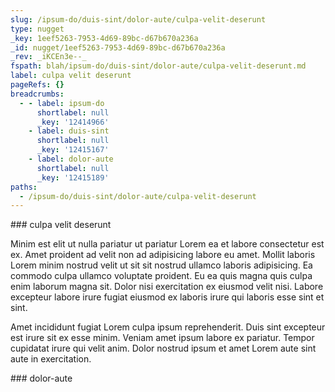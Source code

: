 ```yaml
---
slug: /ipsum-do/duis-sint/dolor-aute/culpa-velit-deserunt
type: nugget
_key: 1eef5263-7953-4d69-89bc-d67b670a236a
_id: nugget/1eef5263-7953-4d69-89bc-d67b670a236a
_rev: _iKCEn3e--_
fspath: blah/ipsum-do/duis-sint/dolor-aute/culpa-velit-deserunt.md
label: culpa velit deserunt
pageRefs: {}
breadcrumbs:
  - - label: ipsum-do
      shortlabel: null
      _key: '12414966'
    - label: duis-sint
      shortlabel: null
      _key: '12415167'
    - label: dolor-aute
      shortlabel: null
      _key: '12415189'
paths:
  - /ipsum-do/duis-sint/dolor-aute/culpa-velit-deserunt
---
```


<NuggetArea>
<Nugget slug="/ipsum-do/duis-sint/dolor-aute/culpa-velit-deserunt" type="nugget" _key="1eef5263-7953-4d69-89bc-d67b670a236a" _id="nugget/1eef5263-7953-4d69-89bc-d67b670a236a" _rev="_iKCEn3e--_" fspath="blah/ipsum-do/duis-sint/dolor-aute/culpa-velit-deserunt.md" label="culpa velit deserunt" paths="/ipsum-do/duis-sint/dolor-aute/culpa-velit-deserunt">
<NuggetBody>
### culpa velit deserunt

Minim est elit ut nulla pariatur ut pariatur Lorem ea et labore consectetur est ex. Amet proident ad velit non ad adipisicing labore eu amet. Mollit laboris Lorem minim nostrud velit ut sit sit nostrud ullamco laboris adipisicing. Ea commodo culpa ullamco voluptate proident. Eu ea quis magna quis culpa enim laborum magna sit. Dolor nisi exercitation ex eiusmod velit nisi. Labore excepteur labore irure fugiat eiusmod ex laboris irure qui laboris esse sint et sint.

Amet incididunt fugiat Lorem culpa ipsum reprehenderit. Duis sint excepteur est irure sit ex esse minim. Veniam amet ipsum labore ex pariatur. Tempor cupidatat irure qui velit anim. Dolor nostrud ipsum et amet Lorem aute sint aute in exercitation.

</NuggetBody>
<Breadcrumbs>
<Crumbs>
<Crumb _key="12414966" label="ipsum-do" /><Crumb _key="12415167" label="duis-sint" /><Crumb _key="12415189" label="dolor-aute" />
</Crumbs>
</Breadcrumbs>
</Nugget>

<NuggetsInbound>
</NuggetsInbound>
<NuggetsOutbound>
</NuggetsOutbound>
</NuggetArea>
<PassagesInbound>
<Passage direction="inbound" type="passage" _key="12415189" _id="passage/12415189" _rev="_iKCEn3a--_" label="dolor-aute" passage="dolor-aute" fspath="blah/ipsum-do/duis-sint/dolor-aute" paths="/ipsum-do/duis-sint/dolor-aute" slug="/ipsum-do/duis-sint/dolor-aute">
<NuggetBody>
### dolor-aute

</NuggetBody>
<Breadcrumbs>
<Crumbs>
<Crumb _key="12414966" label="ipsum-do" /><Crumb _key="12415167" label="duis-sint" />
</Crumbs>
</Breadcrumbs>
</Passage>

</PassagesInbound>
<PassagesOutbound>
</PassagesOutbound>